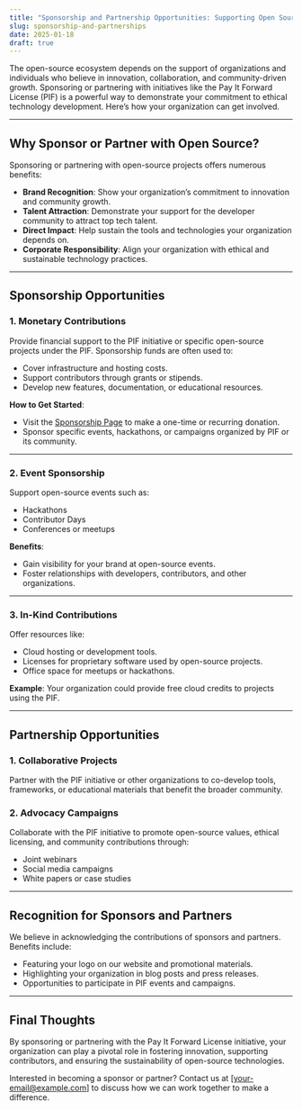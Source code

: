 ```yaml
---
title: "Sponsorship and Partnership Opportunities: Supporting Open Source with the PIF"
slug: sponsorship-and-partnerships
date: 2025-01-18
draft: true
---
```


The open-source ecosystem depends on the support of organizations and individuals who believe in innovation, collaboration, and community-driven growth. Sponsoring or partnering with initiatives like the Pay It Forward License (PIF) is a powerful way to demonstrate your commitment to ethical technology development. Here’s how your organization can get involved.

---

## Why Sponsor or Partner with Open Source?

Sponsoring or partnering with open-source projects offers numerous benefits:
- **Brand Recognition**: Show your organization’s commitment to innovation and community growth.  
- **Talent Attraction**: Demonstrate your support for the developer community to attract top tech talent.  
- **Direct Impact**: Help sustain the tools and technologies your organization depends on.  
- **Corporate Responsibility**: Align your organization with ethical and sustainable technology practices.

---

## Sponsorship Opportunities

### 1. **Monetary Contributions**
Provide financial support to the PIF initiative or specific open-source projects under the PIF. Sponsorship funds are often used to:
- Cover infrastructure and hosting costs.  
- Support contributors through grants or stipends.  
- Develop new features, documentation, or educational resources.

**How to Get Started**:
- Visit the [Sponsorship Page](/sponsor) to make a one-time or recurring donation.  
- Sponsor specific events, hackathons, or campaigns organized by PIF or its community.

---

### 2. **Event Sponsorship**
Support open-source events such as:
- Hackathons  
- Contributor Days  
- Conferences or meetups

**Benefits**:
- Gain visibility for your brand at open-source events.  
- Foster relationships with developers, contributors, and other organizations.  

---

### 3. **In-Kind Contributions**
Offer resources like:
- Cloud hosting or development tools.  
- Licenses for proprietary software used by open-source projects.  
- Office space for meetups or hackathons.

**Example**:
Your organization could provide free cloud credits to projects using the PIF.

---

## Partnership Opportunities

### 1. **Collaborative Projects**
Partner with the PIF initiative or other organizations to co-develop tools, frameworks, or educational materials that benefit the broader community.

### 2. **Advocacy Campaigns**
Collaborate with the PIF initiative to promote open-source values, ethical licensing, and community contributions through:
- Joint webinars  
- Social media campaigns  
- White papers or case studies  

---

## Recognition for Sponsors and Partners

We believe in acknowledging the contributions of sponsors and partners. Benefits include:
- Featuring your logo on our website and promotional materials.  
- Highlighting your organization in blog posts and press releases.  
- Opportunities to participate in PIF events and campaigns.  

---

## Final Thoughts

By sponsoring or partnering with the Pay It Forward License initiative, your organization can play a pivotal role in fostering innovation, supporting contributors, and ensuring the sustainability of open-source technologies.

Interested in becoming a sponsor or partner? Contact us at [your-email@example.com] to discuss how we can work together to make a difference.
